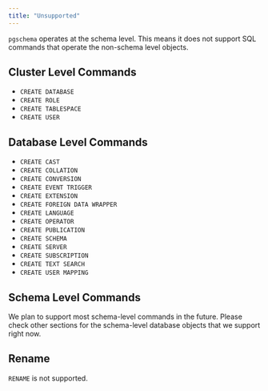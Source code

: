 ```yaml
---
title: "Unsupported"
---
```


`pgschema` operates at the schema level. This means it does not support SQL commands that operate the non-schema level objects.

## Cluster Level Commands

- `CREATE DATABASE`
- `CREATE ROLE`
- `CREATE TABLESPACE`
- `CREATE USER`

## Database Level Commands

- `CREATE CAST`
- `CREATE COLLATION`
- `CREATE CONVERSION`
- `CREATE EVENT TRIGGER`
- `CREATE EXTENSION`
- `CREATE FOREIGN DATA WRAPPER`
- `CREATE LANGUAGE`
- `CREATE OPERATOR`
- `CREATE PUBLICATION`
- `CREATE SCHEMA`
- `CREATE SERVER`
- `CREATE SUBSCRIPTION`
- `CREATE TEXT SEARCH`
- `CREATE USER MAPPING`

## Schema Level Commands

We plan to support most schema-level commands in the future. Please check other sections for the schema-level database objects that we support right now.

## Rename

`RENAME` is not supported.

